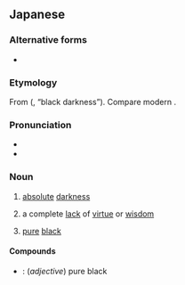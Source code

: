 {{also|黑暗}}
==Japanese==
{{ja-kanjitab|こく|あん|yomi=o}}

===Alternative forms===
* {{l|ja|黒闇}}

===Etymology===
From {{etyl|ltc|ja|sort=こくあん}} {{m|ltc|黑暗}} ({{IPAchar|/xok ʔom/}}, “black darkness”). Compare modern {{cog|cmn|黑暗|tr=hēi'àn}}.

===Pronunciation===
* {{l|ja|sc=Latn|音読み|On'yomi}}
* {{IPA|lang=ja|[ko̞kɯᵝã̠ɴ]}}

===Noun===
{{ja-noun|こくあん|kyu=黑暗}}

# [[absolute]] [[darkness]]
# {{lb|ja|sort=こくあん|Buddhism}} a complete [[lack]] of [[virtue]] or [[wisdom]]
# {{lb|ja|sort=こくあん|color}} [[pure]] [[black]]

====Compounds====
* {{l|ja|黒暗暗|tr={{l|ja|こくあんあん}}, ''{{l|ja|sc=Latn|kokuan'an}}''}}: (''adjective'') pure black